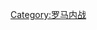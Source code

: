 {{Campaignbox
| name = Campaignbox Fourth Century Roman Civil Wars
| title = 公元四世纪的罗马内战
| listclass = hlist 
| battles = 
* [[都灵战役 (312年)|都灵]]
* [[维罗纳战役 (312年)|维罗纳]]
* [[米尔维安大桥战役|米尔维安大桥]]
* {{tsl|en|Battle of Tzirallum (313)|特兹拉卢姆战役 (313年)|特兹拉卢姆}}
* {{tsl|en|Battle of Cibalae|基巴莱战役|基巴莱}}
* {{tsl|en|Battle of Mardia|马尔迪亚战役|马尔迪亚}}
* [[阿德里安堡战役 (324年)|阿德里安堡]]
* {{tsl|en|Battle of the Hellespont|赫勒斯滂战役 (324年)|赫勒斯滂}}
* {{tsl|en|Battle of Chrysopolis|克里索波利斯战役|克里索波利斯}}
* {{tsl|en|Battle of Mursa Major (351)|大穆尔萨战役 (351年)|大穆尔萨}}
* {{tsl|en|Battle of Mons Seleucus|蒙斯塞琉古战役|蒙斯塞琉古}}
* {{tsl|en|Battle of Thyatira (366)|泰亚提拉战役 (366年)|泰亚提拉}}
* {{tsl|en|Battle of the Save (388)|萨维战役 (388年)|萨维}}
* [[冷河战役|冷河]]
}}<noinclude>
[[Category:罗马内战]]
</noinclude>